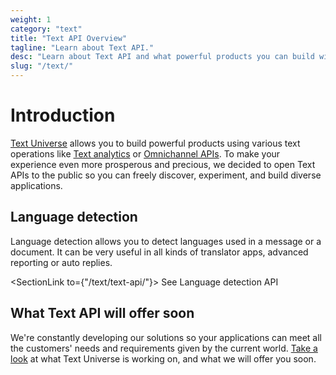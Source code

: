 ```yaml
---
weight: 1
category: "text"
title: "Text API Overview"
tagline: "Learn about Text API."
desc: "Learn about Text API and what powerful products you can build with it."
slug: "/text/"
---
```


# Introduction

<a href="https://text.com/universe" target="_blank">Text Universe</a> allows you to build powerful products using various text operations like <a href="https://developers.livechat.com/data-and-reporting/" target="_blank">Text analytics</a> or <a href="https://developers.livechat.com/omnichannel/" target="_blank">Omnichannel APIs</a>. To make your experience even more prosperous and precious, we decided to open Text APIs to the public so you can freely discover, experiment, and build diverse applications.

## Language detection

Language detection allows you to detect languages used in a message or a document. It can be very useful in all kinds of translator apps, advanced reporting or auto replies.

<SectionLink to={"/text/text-api/"}>
  See Language detection API
</SectionLink>

## What Text API will offer soon

We're constantly developing our solutions so your applications can meet all the customers' needs and requirements given by the current world. <a href="https://text.com/universe" target="_blank">Take a look</a> at what Text Universe is working on, and what we will offer you soon.
